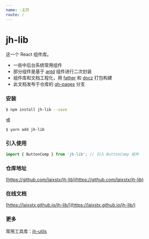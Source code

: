```yaml
---
name: -主页
route: /
---
```


# jh-lib

这一个 React 组件库。

* 一些中后台系统常用组件
* 部分组件是基于 [antd](https://ant.design/index-cn) 组件进行二次封装
* 组件库和文档工程化，用 [father](https://github.com/umijs/father) 和 [docz](https://www.docz.site/) 打包构建
* 此文档发布于仓库的 [gh-pages](https://github.com/laixstx/beast-lib/tree/gh-pages) 分支


### 安装

```bash
$ npm install jh-lib --save
```

或

```bash
$ yarn add jh-lib
```

### 引入使用

```javascript
import { ButtonComp } from 'jh-lib'; // 引入 ButtonComp 组件
```


### 仓库地址

[https://github.com/laixstx/jh-lib](https://github.com/laixstx/jh-lib)

### 在线文档
[https://laixstx.github.io/jh-lib/](https://laixstx.github.io/jh-lib/)

### 更多
常用工具库：[jh-utils](https://github.com/laixstx/jh-utils)